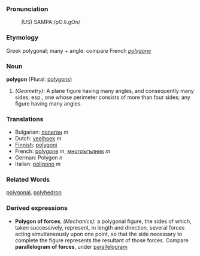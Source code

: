===Pronunciation===
:(US) SAMPA:/pO.li.gOn/

===Etymology===
Greek polygonal; many + angle: compare French ''[[polygone]]''

===Noun===
'''polygon''' (Plural: [[polygons]])

#''(Geometry):'' A plane figure having many angles, and consequently many sides; esp., one whose perimeter consists of more than four sides; any figure having many angles.

===Translations===
*Bulgarian: [[полигон]] ''m''
*Dutch: [[veelhoek]] ''m''
*[[Finnish]]: [[polygoni]]
*French: [[polygone]] ''m'', [[многоъгълник]] ''m''
*German: Polygon ''n''
*Italian: [[poligono]] ''m''

===Related Words===
[[polygonal]], [[polyhedron]]

===Derived expressions===
*'''Polygon of forces''', ''(Mechanics):'' a polygonal figure, the sides of which, taken successively, represent, in length and direction, several forces acting simultaneously upon one point, so that the side necessary to complete the figure represents the resultant of those forces. Compare '''parallelogram of forces''', under [[parallelogram]]